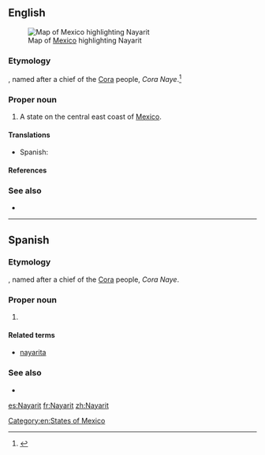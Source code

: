 ==English==
[[File:Mexico map, MX-NAY.svg|thumb|Map of [[Mexico]] highlighting Nayarit]]

===Etymology===
{{etyl|crn|en}}, named after a chief of the [[w:Cora people|Cora]] people, ''Cora Naye''.<ref>{{cite web|url=http://www.e-local.gob.mx/work/templates/enciclo/nayarit/mpios/18009a.htm|title=El Nayar|work=Enciclopedia de los Municipios de México|archiveurl=http://web.archive.org/web/20070502155940/http://www.e-local.gob.mx/work/templates/enciclo/nayarit/mpios/18009a.htm|archivedate=2007-05-02}}</ref>

===Proper noun===
{{en-proper noun}}

# A state on the central east coast of [[Mexico]].

====Translations====
{{trans-top|state of Mexico}}
* Spanish: {{t+|es|Nayarit|m}}
{{trans-mid}}
{{trans-bottom}}

====References====
<references/>

===See also===
* {{pedialite}}

[[Category:en:States of Mexico]]

----

==Spanish==

===Etymology===
{{etyl|crn|es}}, named after a chief of the [[w:Cora people|Cora]] people, ''Cora Naye''.

===Proper noun===
{{es-proper noun|m}}

# {{place|es|state|c/Mexico}}

====Related terms====
* [[nayarita]]

===See also===
* {{pedialite|lang=es}}

[[es:Nayarit]]
[[fr:Nayarit]]
[[zh:Nayarit]]